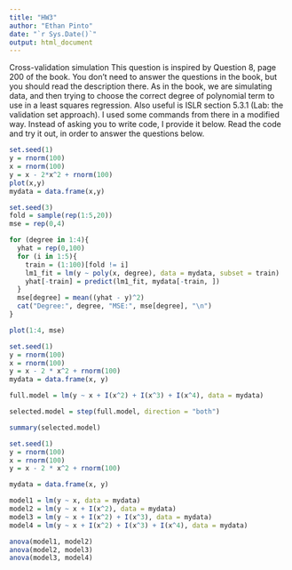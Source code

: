 ```yaml
---
title: "HW3"
author: "Ethan Pinto"
date: "`r Sys.Date()`"
output: html_document
---
```


Cross-validation simulation
This question is inspired by Question 8, page 200 of the book. You don’t need to answer
the questions in the book, but you should read the description there. As in the book, we
are simulating data, and then trying to choose the correct degree of polynomial term to
use in a least squares regression.
Also useful is ISLR section 5.3.1 (Lab: the validation set approach). I used some
commands from there in a modified way. Instead of asking you to write code, I provide it
below. Read the code and try it out, in order to answer the questions below.

```r
set.seed(1)
y = rnorm(100)
x = rnorm(100)
y = x - 2*x^2 + rnorm(100)
plot(x,y)
mydata = data.frame(x,y)

set.seed(3)
fold = sample(rep(1:5,20))
mse = rep(0,4)

for (degree in 1:4){
  yhat = rep(0,100)
  for (i in 1:5){
    train = (1:100)[fold != i]
    lm1_fit = lm(y ~ poly(x, degree), data = mydata, subset = train)
    yhat[-train] = predict(lm1_fit, mydata[-train, ])
  }
  mse[degree] = mean((yhat - y)^2)
  cat("Degree:", degree, "MSE:", mse[degree], "\n")
}

plot(1:4, mse)

set.seed(1)
y = rnorm(100)
x = rnorm(100)
y = x - 2 * x^2 + rnorm(100)
mydata = data.frame(x, y)

full.model = lm(y ~ x + I(x^2) + I(x^3) + I(x^4), data = mydata)

selected.model = step(full.model, direction = "both")

summary(selected.model)

set.seed(1)
y = rnorm(100)
x = rnorm(100)
y = x - 2 * x^2 + rnorm(100)

mydata = data.frame(x, y)

model1 = lm(y ~ x, data = mydata)
model2 = lm(y ~ x + I(x^2), data = mydata)
model3 = lm(y ~ x + I(x^2) + I(x^3), data = mydata)
model4 = lm(y ~ x + I(x^2) + I(x^3) + I(x^4), data = mydata)

anova(model1, model2)
anova(model2, model3)
anova(model3, model4)
```

